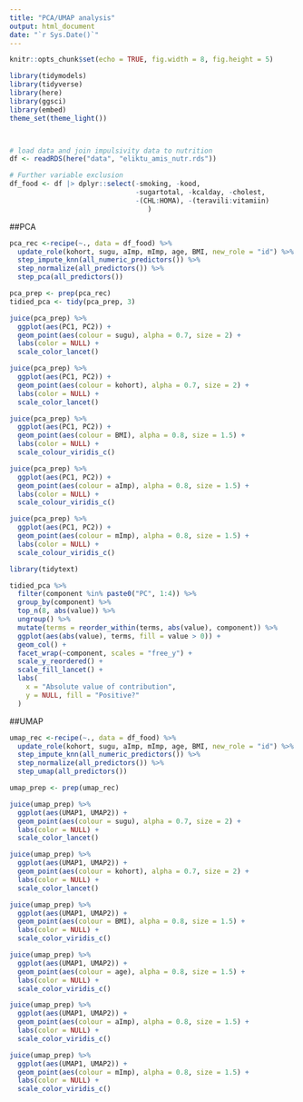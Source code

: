```yaml
---
title: "PCA/UMAP analysis"
output: html_document
date: "`r Sys.Date()`"
---
```


```r
knitr::opts_chunk$set(echo = TRUE, fig.width = 8, fig.height = 5)
```



```r
library(tidymodels)
library(tidyverse)
library(here)
library(ggsci)
library(embed)
theme_set(theme_light())



# load data and join impulsivity data to nutrition
df <- readRDS(here("data", "eliktu_amis_nutr.rds"))

# Further variable exclusion
df_food <- df |> dplyr::select(-smoking, -kood,
                               -sugartotal, -kcalday, -cholest,
                               -(CHL:HOMA), -(teravili:vitamiin)
                                  )
```

##PCA

```r
pca_rec <-recipe(~., data = df_food) %>%
  update_role(kohort, sugu, aImp, mImp, age, BMI, new_role = "id") %>%
  step_impute_knn(all_numeric_predictors()) %>%
  step_normalize(all_predictors()) %>%
  step_pca(all_predictors())

pca_prep <- prep(pca_rec)
tidied_pca <- tidy(pca_prep, 3)
```

```r
juice(pca_prep) %>%
  ggplot(aes(PC1, PC2)) +
  geom_point(aes(colour = sugu), alpha = 0.7, size = 2) +
  labs(color = NULL) +
  scale_color_lancet()
```
```r
juice(pca_prep) %>%
  ggplot(aes(PC1, PC2)) +
  geom_point(aes(colour = kohort), alpha = 0.7, size = 2) +
  labs(color = NULL) +
  scale_color_lancet()
```

```r
juice(pca_prep) %>%
  ggplot(aes(PC1, PC2)) +
  geom_point(aes(colour = BMI), alpha = 0.8, size = 1.5) +
  labs(color = NULL) +
  scale_colour_viridis_c()
```

```r
juice(pca_prep) %>%
  ggplot(aes(PC1, PC2)) +
  geom_point(aes(colour = aImp), alpha = 0.8, size = 1.5) +
  labs(color = NULL) +
  scale_colour_viridis_c()
```

```r
juice(pca_prep) %>%
  ggplot(aes(PC1, PC2)) +
  geom_point(aes(colour = mImp), alpha = 0.8, size = 1.5) +
  labs(color = NULL) +
  scale_colour_viridis_c()
```

```r
library(tidytext)

tidied_pca %>%
  filter(component %in% paste0("PC", 1:4)) %>%
  group_by(component) %>%
  top_n(8, abs(value)) %>%
  ungroup() %>%
  mutate(terms = reorder_within(terms, abs(value), component)) %>%
  ggplot(aes(abs(value), terms, fill = value > 0)) +
  geom_col() +
  facet_wrap(~component, scales = "free_y") +
  scale_y_reordered() +
  scale_fill_lancet() +
  labs(
    x = "Absolute value of contribution",
    y = NULL, fill = "Positive?"
  )
```
##UMAP

```r
umap_rec <-recipe(~., data = df_food) %>%
  update_role(kohort, sugu, aImp, mImp, age, BMI, new_role = "id") %>%
  step_impute_knn(all_numeric_predictors()) %>%
  step_normalize(all_predictors()) %>%
  step_umap(all_predictors())

umap_prep <- prep(umap_rec)
```

```r
juice(umap_prep) %>%
  ggplot(aes(UMAP1, UMAP2)) +
  geom_point(aes(colour = sugu), alpha = 0.7, size = 2) +
  labs(color = NULL) +
  scale_color_lancet()
```

```r
juice(umap_prep) %>%
  ggplot(aes(UMAP1, UMAP2)) +
  geom_point(aes(colour = kohort), alpha = 0.7, size = 2) +
  labs(color = NULL) +
  scale_color_lancet()
```

```r
juice(umap_prep) %>%
  ggplot(aes(UMAP1, UMAP2)) +
  geom_point(aes(colour = BMI), alpha = 0.8, size = 1.5) +
  labs(color = NULL) +
  scale_color_viridis_c()
```
```r
juice(umap_prep) %>%
  ggplot(aes(UMAP1, UMAP2)) +
  geom_point(aes(colour = age), alpha = 0.8, size = 1.5) +
  labs(color = NULL) +
  scale_color_viridis_c()
```

```r
juice(umap_prep) %>%
  ggplot(aes(UMAP1, UMAP2)) +
  geom_point(aes(colour = aImp), alpha = 0.8, size = 1.5) +
  labs(color = NULL) +
  scale_color_viridis_c()
```

```r
juice(umap_prep) %>%
  ggplot(aes(UMAP1, UMAP2)) +
  geom_point(aes(colour = mImp), alpha = 0.8, size = 1.5) +
  labs(color = NULL) +
  scale_color_viridis_c()
```
